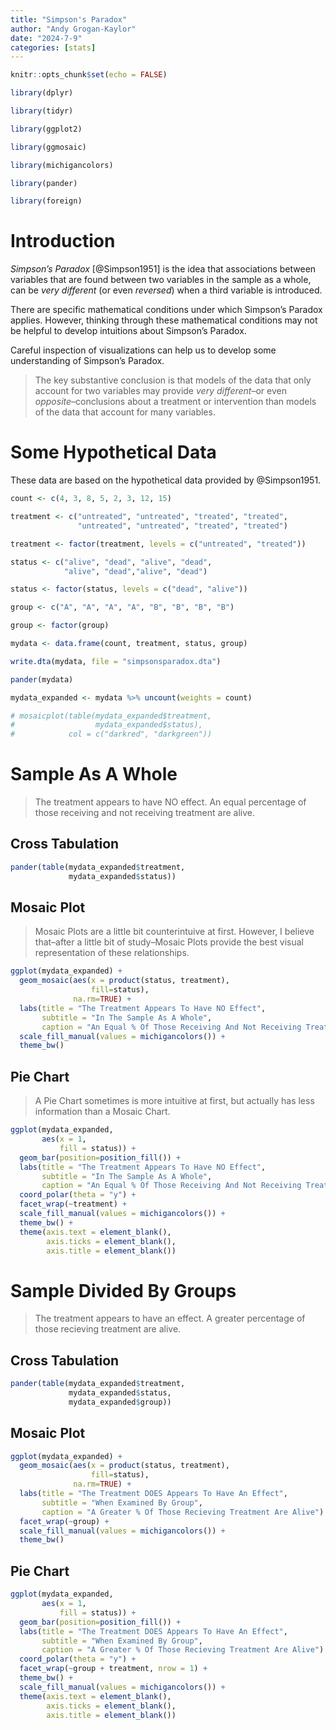 ```yaml
---
title: "Simpson's Paradox"
author: "Andy Grogan-Kaylor"
date: "2024-7-9"
categories: [stats]
---
```


```r

knitr::opts_chunk$set(echo = FALSE)

library(dplyr)

library(tidyr)

library(ggplot2)

library(ggmosaic)

library(michigancolors)

library(pander)

library(foreign)

```

# Introduction

*Simpson's Paradox* [@Simpson1951] is the idea that associations between variables that are found between two variables in the sample as a whole, can be *very different* (or even *reversed*) when a third variable is introduced.

There are specific mathematical conditions under which Simpson's Paradox applies. However, thinking through these mathematical conditions may not be helpful to develop intuitions about Simpson's Paradox.

Careful inspection of visualizations can help us to develop some understanding of Simpson's Paradox.

> The key substantive conclusion is that models of the data that only account for two variables may provide *very different*--or even *opposite*--conclusions about a treatment or intervention than models of the data that account for many variables.

# Some Hypothetical Data

These data are based on the hypothetical data provided by @Simpson1951.

```r

count <- c(4, 3, 8, 5, 2, 3, 12, 15)

treatment <- c("untreated", "untreated", "treated", "treated",
               "untreated", "untreated", "treated", "treated")

treatment <- factor(treatment, levels = c("untreated", "treated"))

status <- c("alive", "dead", "alive", "dead",
            "alive", "dead","alive", "dead")

status <- factor(status, levels = c("dead", "alive"))

group <- c("A", "A", "A", "A", "B", "B", "B", "B")

group <- factor(group)

mydata <- data.frame(count, treatment, status, group)

write.dta(mydata, file = "simpsonsparadox.dta")

pander(mydata)

```

```r

mydata_expanded <- mydata %>% uncount(weights = count)

```

```r

# mosaicplot(table(mydata_expanded$treatment, 
#                  mydata_expanded$status),
#            col = c("darkred", "darkgreen"))

```

# Sample As A Whole

> The treatment appears to have NO effect. An equal percentage of those receiving and not receiving treatment are alive.

## Cross Tabulation

```r

pander(table(mydata_expanded$treatment, 
             mydata_expanded$status))

```

## Mosaic Plot

> Mosaic Plots are a little bit counterintuive at first. However, I believe that--after a little bit of study--Mosaic Plots provide the best visual representation of these relationships.

```r

ggplot(mydata_expanded) + 
  geom_mosaic(aes(x = product(status, treatment), 
                  fill=status), 
              na.rm=TRUE) +
  labs(title = "The Treatment Appears To Have NO Effect",
       subtitle = "In The Sample As A Whole",
       caption = "An Equal % Of Those Receiving And Not Receiving Treatment Are Alive") +
  scale_fill_manual(values = michigancolors()) +
  theme_bw()

```

## Pie Chart

> A Pie Chart sometimes is more intuitive at first, but actually has less information than a Mosaic Chart.

```r

ggplot(mydata_expanded,
       aes(x = 1, 
           fill = status)) +
  geom_bar(position=position_fill()) +
  labs(title = "The Treatment Appears To Have NO Effect",
       subtitle = "In The Sample As A Whole",
       caption = "An Equal % Of Those Receiving And Not Receiving Treatment Are Alive") +
  coord_polar(theta = "y") +
  facet_wrap(~treatment) +
  scale_fill_manual(values = michigancolors()) +
  theme_bw() +
  theme(axis.text = element_blank(),
        axis.ticks = element_blank(),
        axis.title = element_blank())

```

# Sample Divided By Groups

> The treatment appears to have an effect. A greater percentage of those recieving treatment are alive.

## Cross Tabulation

```r

pander(table(mydata_expanded$treatment, 
             mydata_expanded$status, 
             mydata_expanded$group))

```

## Mosaic Plot

```r

ggplot(mydata_expanded) + 
  geom_mosaic(aes(x = product(status, treatment), 
                  fill=status), 
              na.rm=TRUE) +
  labs(title = "The Treatment DOES Appears To Have An Effect",
       subtitle = "When Examined By Group",
       caption = "A Greater % Of Those Recieving Treatment Are Alive") +
  facet_wrap(~group) +
  scale_fill_manual(values = michigancolors()) +
  theme_bw()

```

## Pie Chart

```r

ggplot(mydata_expanded,
       aes(x = 1, 
           fill = status)) +
  geom_bar(position=position_fill()) +
  labs(title = "The Treatment DOES Appears To Have An Effect",
       subtitle = "When Examined By Group",
       caption = "A Greater % Of Those Recieving Treatment Are Alive") +
  coord_polar(theta = "y") +
  facet_wrap(~group + treatment, nrow = 1) +
  theme_bw() +
  scale_fill_manual(values = michigancolors()) +
  theme(axis.text = element_blank(),
        axis.ticks = element_blank(),
        axis.title = element_blank())

```


